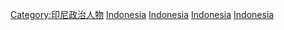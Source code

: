 {{Catnav|頁面分類|人物|各國人物|各國政治人物|印尼政治人物}}
{{Catnav|頁面分類|人物|各國人物|印尼人|印尼政治人物}}
{{Commonscat|Presidents of Indonesia}}

[[Category:印尼政治人物|Category:印尼政治人物]]
[[Category:亚洲各国总统|Indonesia]]
[[Category:各國國家元首|Indonesia]]
[[Category:各國政府首腦|Indonesia]]
[[Category:亞洲國家元首|Indonesia]]